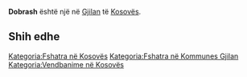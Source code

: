{{Fshat në 
 | Emri                = Dobrash
 | EmriAlt                = 
 | NAME_SHORT_FORM=      
 | NAME_GENERIC=      
 | NAME_SORT_NAME_RO=      DOBRASH
 | FULL_NAME_RO = Dobrash
 | FULL_NAME_ND_RO=Dobrash
 | SORT_NAME_RG=DOBRASH
 | FULL_NAME_RG=Dobrash
 | FULL_NAME_ND_RG=Dobrash
 | SRP_NAME_SHORT_FORM=      
 | SRP_NAME_GENERIC=      
 | SRP_NAME_SORT_NAME_RO=      
 | SRP_FULL_NAME_RO = 
 | SRP_FULL_NAME_ND_RO=
 | SRP_SORT_NAME_RG=
 | SRP_FULL_NAME_RG=
 | SRP_FULL_NAME_ND_RG=
 | Emri (Rasa dhanore) = 
 | Figura              = 
 | Shteti              = Kosovo
 | Komuna              = Gjilan
 | Kodi postar         = 
 | Sipërfaqja          = 

 | Popullsia           = 

 | Regj. i popullsisë  = 
 | Dend. e popullsisë  = 
 | Faqja zyrtare       = 
 <!--- Koordinatat ----> 
 | Gjerësia            = 42.440833
 | Gjatësia            = 20.312222
 | Lartësia            = 
}}
'''Dobrash''' është një [[]] në [[Gjilan]] të [[Kosovës]].

<!-- == Gjeografia == -->
<!-- == Historia == -->
<!-- == Demografia == -->
== Shih edhe ==
{{Komuna Gjilan}}
{{Kosovo-Administrata-Cung}}

[[Kategoria:Fshatra në Kosovës]]
[[Kategoria:Fshatra në Kommunes Gjilan]]
[[Kategoria:Vendbanime në Kosovës]]